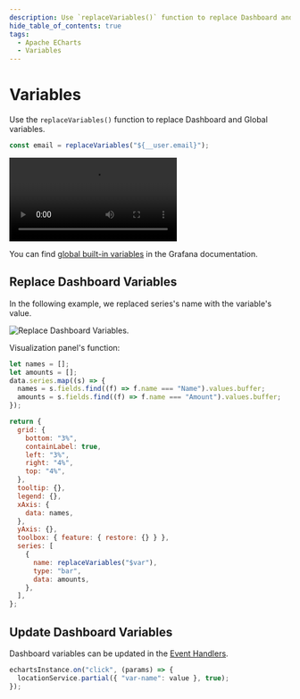 ```yaml
---
description: Use `replaceVariables()` function to replace Dashboard and Global variables.
hide_table_of_contents: true
tags:
  - Apache ECharts
  - Variables
---
```



# Variables

Use the `replaceVariables()` function to replace Dashboard and Global variables.

```javascript
const email = replaceVariables("${__user.email}");
```

<Video
  src="https://www.youtube.com/embed/sczRq2lI3e4"
  title="Dashboard, Global and Environment variables."
/>

You can find [global built-in variables](https://grafana.com/docs/grafana/latest/variables/variable-types/global-variables/) in the Grafana documentation.

## Replace Dashboard Variables

In the following example, we replaced series's name with the variable's value.

<Image
  title="Replace Dashboard Variables."
  src="/img/plugins/volkovlabs-echarts-panel/variables.png"
/>

Visualization panel's function:

```js
let names = [];
let amounts = [];
data.series.map((s) => {
  names = s.fields.find((f) => f.name === "Name").values.buffer;
  amounts = s.fields.find((f) => f.name === "Amount").values.buffer;
});

return {
  grid: {
    bottom: "3%",
    containLabel: true,
    left: "3%",
    right: "4%",
    top: "4%",
  },
  tooltip: {},
  legend: {},
  xAxis: {
    data: names,
  },
  yAxis: {},
  toolbox: { feature: { restore: {} } },
  series: [
    {
      name: replaceVariables("$var"),
      type: "bar",
      data: amounts,
    },
  ],
};
```

## Update Dashboard Variables

Dashboard variables can be updated in the [Event Handlers](/plugins/volkovlabs-echarts-panel/events).

```js
echartsInstance.on("click", (params) => {
  locationService.partial({ "var-name": value }, true);
});
```
